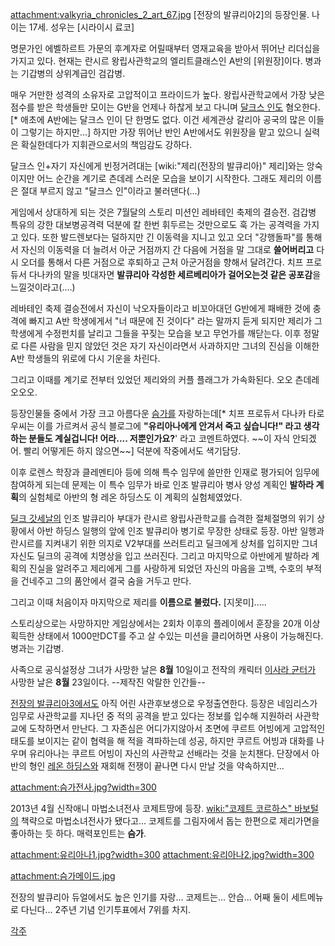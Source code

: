 attachment:valkyria_chronicles_2_art_67.jpg
[전장의 발큐리아2]의 등장인물. 나이는 17세. 성우는 [시라이시 료코]

명문가인 에벨하르트 가문의 후계자로 어릴때부터 영재교육을 받아서 뛰어난 리더십을 가지고 있다. 현재는 란시르 왕립사관학교의 엘리트클래스인 A반의 [위원장]이다. 병과는 기갑병의 상위계급인 검갑병.

매우 거만한 성격의 소유자로 고압적이고 프라이드가 높다. 왕립사관학교에서 가장 낮은 점수를 받은 학생들만 모이는 G반을 언제나 하찮게 보고 다니며 [[달크스 인]]도 혐오한다.[* 애초에 A반에는 달크스 인이 단 한명도 없다. 이건 세계관상 갈리아 공국의 많은 이들이 그렇기는 하지만...] 하지만 가장 뛰어난 반인 A반에서도 위원장을 맡고 있으니 실력은 확실한데다가 지휘관으로서의 책임감도 강하다.

달크스 인+자기 자신에게 빈정거려대는 [wiki:"제리(전장의 발큐리아)" 제리]와는 앙숙이지만 어느 순간을 계기로 츤데레 스러운 모습을 보이기 시작한다. 그래도 제리의 이름은 절대 부르지 않고 "달크스 인"이라고 불러댄다(...)

게임에서 상대하게 되는 것은 7월달의 스토리 미션인 레바테인 축제의 결승전. 검갑병 특유의 강한 대보병공격력 덕분에 칼 한번 휘두르는 것만으로도 훅 가는 공격력을 가지고 있다. 또한 발드렌보다는 덜하지만 긴 이동력을 지니고 있고 오더 "강행돌파"를 통해서 자신의 이동력을 더 늘려서 아군 거점까지 간 다음에 거점을 말 그대로 '''쓸어버리고''' 다시 오더를 통해서 다른 거점으로 후퇴하고 근처 아군거점을 향해서 달려간다. 치프 프로듀서 다나카의 말을 빗대자면 '''발큐리아 각성한 세르베리아가 걸어오는것 같은 공포감'''을 느낄것이라고(....)

레바테인 축제 결승전에서 자신이 낙오자들이라고 비꼬아대던 G반에게 패배한 것에 충격에 빠지고 A반 학생에게서 "너 때문에 진 것이다" 라는 말까지 듣게 되지만 제리가 그 학생에게 수정펀치를 날리고 그들을 꾸짖는 모습을 보고 무언가를 깨닫는다. 이후 정말로 다른 사람을 믿지 않았던 것은 자기 자신이라면서 사과하지만 그녀의 진심을 이해한 A반 학생들의 위로에 다시 기운을 차린다.

그리고 이때를 계기로 전부터 있었던 제리와의 커플 플래그가 가속화된다. 오오 츤데레 오오오.

등장인물들 중에서 가장 크고 아름다운 [[슴가]]를 자랑하는데[* 치프 프로듀서 다나카 타로우씨는 이를 가르켜서 공식 블로그에 '''"유리아나에게 안겨서 죽고 싶습니다!" 라고 생각하는 분들도 계실겁니다! 어라.... 저뿐인가요?'''' 라고 코멘트하였다. ~~이 자식 안되겠어. 빨리 어떻게든 하지 않으면~~] 덕분에 작중에서도 색기담당.

{{{#!html
<div style="border: 3px solid Orange;padding:10px;margin-bottom:0px"><b style="font-size:18px">주의! 내용 누설이 있습니다.</b>

본 항목과 하위 항목은 작품의 줄거리나 결말, 반전요소를 설명하고 있습니다.
내용 누설을 원하지 않는다면 이 문서를 닫아 주세요.
</div>}}}

이후 로렌스 학장과 클레멘티아 등에 의해 특수 임무에 쓸만한 인재로 평가되어 임무에 참여하게 되는데 문제는 이 특수 임무가 바로 인조 발큐리아 병사 양성 계획인 '''발하라 계획'''의 실험체로 아반의 형 레온 하딩스도 이 계획의 실험체였었다.

[[딜크 갓세날]]의 인조 발큐리아 부대가 란시르 왕립사관학교를 습격한 절체절명의 위기 상황에서 아반 하딩스 일행의 앞에 인조 발큐리아 병기로 무장한 상태로 등장. 아반 일행과 란시르를 지켜내기 위한 의지로 V2부대를 쓰러트리고 딜크에게 상처를 입히지만 그녀 자신도 딜크의 공격에 치명상을 입고 쓰러진다. 그리고 마지막으로 아반에게 발하라 계획의 진실을 알려주고 제리에게 그를 사랑하게 되었던 자신의 마음을 고백, 수호의 부적을 건네주고 그의 품안에서 결국 숨을 거두고 만다.

그리고 이때 처음이자 마지막으로 제리를 '''이름으로 불렀다.''' [지못미].....

스토리상으로는 사망하지만 게임상에서는 2회차 이후의 플레이에서 훈장을 20개 이상 획득한 상태에서 1000만DCT를 주고 살 수있는 미션을 클리어하면 사용이 가능해진다. 병과는 기갑병.

사족으로 공식설정상 그녀가 사망한 날은 '''8월''' 10일이고 전작의 캐릭터 [[이사라 균터]]가 사망한 날은 '''8월''' 23일이다. --제작진 악랄한 인간들--

[[전장의 발큐리아3]]에서도 아직 어린 사관후보생으로 우정출연한다. 등장은 네임리스가 임무로 사관학교를 지나던 중 적의 공격을 받고 있다는 정보를 입수해 지원하러 사관학교에 도착하면서 만난다. 그 자존심은 어디가지않아서 초면에 쿠르트 어빙에게 고압적인 태도를 보이지는 같이 협력을 해 적을 격파하는데 성공, 하지만 쿠르트 어빙과 대화를 나우며 유리아나는 쿠르트 어빙이 자신의 사관학교 선배라는 것을 눈치챈다. 단장에서 아반의 형인 [[레온 하딩스]]와 재회해 전쟁이 끝나면 다시 만날 것을 약속하지만...

attachment:슴가전사.jpg?width=300

2013년 4월 신작애니 마법소녀전사 코제트땅에 등장. [[wiki:"코제트 코르하스" 바보털]]의 책략으로 마법소녀전사가 됐다고... 코제트를 그림자에서 돕는 한편으로 제리가면을 좋아하는 듯 하다. 매력포인트는 '''슴가'''.

attachment:유리아나1.jpg?width=300 attachment:유리아나2.jpg?width=300

attachment:슴가메이드.jpg

전장의 발큐리아 듀얼에서도 높은 인기를 자랑... 코제트는... 안습... 어째 둘이 세트메뉴로 다닌다... 2주년 기념 인기투표에서 7위를 차지.

[[각주]]
